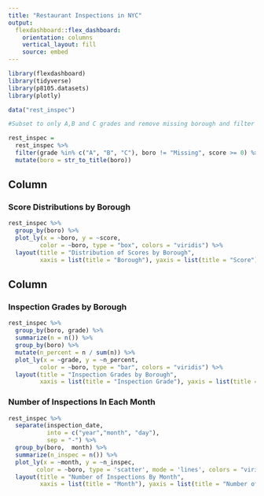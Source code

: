 ```yaml
---
title: "Restaurant Inspections in NYC"
output: 
  flexdashboard::flex_dashboard:
    orientation: columns
    vertical_layout: fill
    source: embed
---
```


```r
library(flexdashboard)
library(tidyverse)
library(p8105.datasets)
library(plotly)
```


```r
data("rest_inspec")

#Subset to only A,B and C grades and remove missing borough and filter to scores >=0

rest_inspec = 
  rest_inspec %>% 
  filter(grade %in% c("A", "B", "C"), boro != "Missing", score >= 0) %>%  
  mutate(boro = str_to_title(boro))

```


Column {data-width=650}
-----------------------------------------------------------------------

### Score Distributions by Borough

```r
rest_inspec %>% 
  group_by(boro) %>% 
  plot_ly(x = ~boro, y = ~score, 
         color = ~boro, type = "box", colors = "viridis") %>% 
  layout(title = "Distribution of Scores by Borough",
         xaxis = list(title = "Borough"), yaxis = list(title = "Score"))

```

Column {data-width=350}
-----------------------------------------------------------------------

### Inspection Grades by Borough

```r
rest_inspec %>% 
  group_by(boro, grade) %>% 
  summarize(n = n()) %>% 
  group_by(boro) %>% 
  mutate(n_percent = n / sum(n)) %>%
  plot_ly(x = ~grade, y = ~n_percent, 
         color = ~boro, type = "bar", colors = "viridis") %>% 
  layout(title = "Inspection Grades by Borough",
         xaxis = list(title = "Inspection Grade"), yaxis = list(title = "Percent of Inspections"))
```

### Number of Inspections In Each Month

```r
rest_inspec %>% 
  separate(inspection_date, 
           into = c("year","month", "day"), 
           sep = "-") %>% 
  group_by(boro,  month) %>%
  summarize(n_inspec = n()) %>%
  plot_ly(x = ~month, y = ~n_inspec, 
        color = ~boro, type = 'scatter', mode = 'lines', colors = "viridis") %>% 
  layout(title = "Number of Inspections By Month",
         xaxis = list(title = "Month"), yaxis = list(title = "Number of Inspections"))


```

